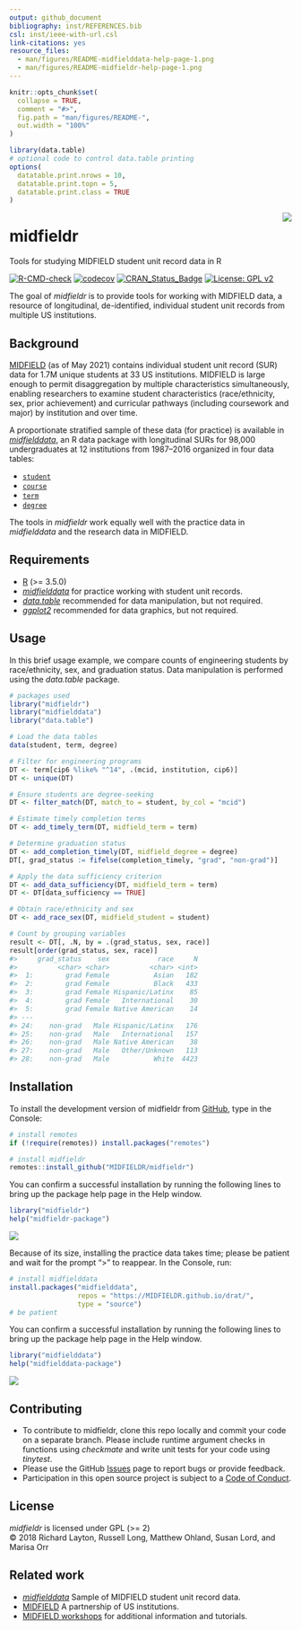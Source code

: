 ```yaml
---
output: github_document
bibliography: inst/REFERENCES.bib
csl: inst/ieee-with-url.csl
link-citations: yes
resource_files:
  - man/figures/README-midfielddata-help-page-1.png
  - man/figures/README-midfieldr-help-page-1.png
---
```


<!-- README.md is generated from README.Rmd. Please edit that file -->

```r
knitr::opts_chunk$set(
  collapse = TRUE,
  comment = "#>",
  fig.path = "man/figures/README-",
  out.width = "100%"
)
```

```r
library(data.table)
# optional code to control data.table printing
options(
  datatable.print.nrows = 10,
  datatable.print.topn = 5,
  datatable.print.class = TRUE
)
```

<img src="man/figures/logo-smaller.png" align="right"/>

# midfieldr

Tools for studying MIDFIELD student unit record data in R

<!-- badges: start -->
[![R-CMD-check](https://github.com/MIDFIELDR/midfieldr/workflows/R-CMD-check/badge.svg)](https://github.com/MIDFIELDR/midfieldr/actions)
[![codecov](https://codecov.io/gh/MIDFIELDR/midfieldr/branch/main/graph/badge.svg?token=KcuCzBkLBP)](https://codecov.io/gh/MIDFIELDR/midfieldr)
[![CRAN_Status_Badge](http://www.r-pkg.org/badges/version/midfieldr)](http://cran.r-project.org/package=midfieldr)
[![License: GPL v2](https://img.shields.io/badge/License-GPL%20v2-blue.svg)](https://www.gnu.org/licenses/old-licenses/gpl-2.0.en.html)
<!-- badges: end -->

The goal of _midfieldr_ is to provide tools for working with MIDFIELD data, a  resource of longitudinal, de-identified, individual student unit records from multiple US institutions. 

## Background 

[MIDFIELD](https://engineering.purdue.edu/MIDFIELD) (as of May 2021) contains individual student unit record (SUR) data for 1.7M unique students at 33 US institutions. MIDFIELD is large enough to permit disaggregation by multiple characteristics simultaneously, enabling researchers to examine student characteristics (race/ethnicity, sex, prior achievement) and curricular pathways (including coursework and major) by institution and over time. 

A proportionate stratified sample of these data (for practice) is available in [_midfielddata_](https://midfieldr.github.io/midfielddata/), an R data package with longitudinal SURs for 98,000 undergraduates at 12 institutions from  1987--2016 organized in four data tables: 

- [`student`](https://midfieldr.github.io/midfielddata/reference/student.html)   
- [`course`](https://midfieldr.github.io/midfielddata/reference/course.html) 
- [`term`](https://midfieldr.github.io/midfielddata/reference/term.html) 
- [`degree`](https://midfieldr.github.io/midfielddata/reference/degree.html) 

The tools in _midfieldr_ work equally well with the practice data in _midfielddata_ and the research data in MIDFIELD. 

## Requirements

- [R](https://www.r-project.org/) (>= 3.5.0)
- [_midfielddata_](https://midfieldr.github.io/midfielddata/) for practice working with student unit records. 
- [_data.table_](https://rdatatable.gitlab.io/data.table/) recommended for data manipulation, but not required.  
- [_ggplot2_](https://ggplot2.tidyverse.org/) recommended for data graphics, but not required.

## Usage

In this brief usage example, we compare counts of engineering students by race/ethnicity, sex, and graduation status. Data manipulation is performed using the _data.table_ package. 

``` r
# packages used 
library("midfieldr")
library("midfielddata")
library("data.table")

# Load the data tables
data(student, term, degree)

# Filter for engineering programs 
DT <- term[cip6 %like% "^14", .(mcid, institution, cip6)]
DT <- unique(DT)

# Ensure students are degree-seeking 
DT <- filter_match(DT, match_to = student, by_col = "mcid")

# Estimate timely completion terms 
DT <- add_timely_term(DT, midfield_term = term)

# Determine graduation status  
DT <- add_completion_timely(DT, midfield_degree = degree)
DT[, grad_status := fifelse(completion_timely, "grad", "non-grad")]

# Apply the data sufficiency criterion 
DT <- add_data_sufficiency(DT, midfield_term = term)
DT <- DT[data_sufficiency == TRUE]

# Obtain race/ethnicity and sex
DT <- add_race_sex(DT, midfield_student = student)

# Count by grouping variables
result <- DT[, .N, by = .(grad_status, sex, race)]
result[order(grad_status, sex, race)]
#>     grad_status    sex            race     N
#>          <char> <char>          <char> <int>
#>  1:        grad Female           Asian   182
#>  2:        grad Female           Black   433
#>  3:        grad Female Hispanic/Latinx    85
#>  4:        grad Female   International    30
#>  5:        grad Female Native American    14
#> ---                                         
#> 24:    non-grad   Male Hispanic/Latinx   176
#> 25:    non-grad   Male   International   157
#> 26:    non-grad   Male Native American    38
#> 27:    non-grad   Male   Other/Unknown   113
#> 28:    non-grad   Male           White  4423
```

## Installation

To install the development version of midfieldr from [GitHub](https://github.com/), type in the Console: 

``` r
# install remotes
if (!require(remotes)) install.packages("remotes")

# install midfieldr
remotes::install_github("MIDFIELDR/midfieldr")
```

You can confirm a successful installation by running the following lines to bring up the package help page in the Help window. 

``` r
library("midfieldr")
help("midfieldr-package")
```

![](man/figures/README-midfieldr-help-page-1.png)

Because of its size, installing the practice data takes time; please be patient and wait for the prompt “>” to reappear. In the Console, run:

``` r
# install midfielddata  
install.packages("midfielddata", 
                 repos = "https://MIDFIELDR.github.io/drat/", 
                 type = "source")
# be patient
``` 

You can confirm a successful installation by running the following lines to bring up the package help page in the Help window. 

``` r
library("midfielddata")
help("midfielddata-package")
```

![](man/figures/README-midfielddata-help-page-1.png)


## Contributing

- To contribute to midfieldr, clone this repo locally and commit your code on a separate branch. Please include runtime argument checks in functions using _checkmate_ and write unit tests for your code using _tinytest_. 
- Please use the GitHub [Issues](https://github.com/MIDFIELDR/midfieldr/issues) page to report bugs or provide feedback.
- Participation in this open source project is subject to a [Code of Conduct](CONDUCT.html). 


## License

_midfieldr_ is licensed under GPL (>= 2)    
&copy; 2018 Richard Layton, Russell Long, Matthew Ohland, Susan Lord, and Marisa Orr


## Related work

- [_midfielddata_](https://midfieldr.github.io/midfielddata/) Sample of MIDFIELD student unit record data.
- [MIDFIELD](https://engineering.purdue.edu/MIDFIELD) A partnership of US institutions.
- [MIDFIELD workshops](https://midfieldr.github.io/2021-asee-workshop/) for additional information and tutorials. 


